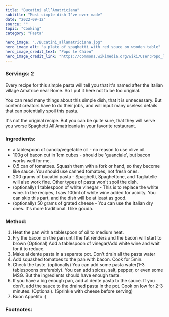 ---
title: "Bucatini all’Amatriciana"
subtitle: "Most simple dish I've ever made"
date: "2022-09-12"
source: ""
topic: "Cooking"
category: "Pasta" 

hero_image: "./Bucatini_allamatriciana.jpg"
hero_image_alt: "a plate of spaghetti with red souce on wooden table"
hero_image_credit_text: "Popo le Chien"
hero_image_credit_link: "https://commons.wikimedia.org/wiki/User:Popo_le_Chien"
---

### Servings: 2

Every recipe for this simple pasta will tell you that it's named after the Italian village Amatrice near Rome. So I put it here not to be too original.

You can read many things about this simple dish, that it is unnecessary. But content creators have to do their jobs, and will input many useless details that can potentially spoil this pasta.

It's not the original recipe. But you can be quite sure, that they will serve you worse Spaghetti All'Amatricania in your favorite restaurant. 


### Ingredients:

- a tablespoon of canola/vegetable oil - no reason to use olive oil.
- 100g of bacon cut in 1cm cubes - should be 'guanciale', but bacon works well for me.
- 0,5 can of tomatoes. Squash them with a fork or hand, so they become like sauce. You should use canned tomatoes, not fresh ones.
- 200 grams of bucatini pasta - Spaghetti, Spaghettone, and Tagliatelle will also work fine. Other types of pasta won't spoil the dish.
- (optionally) 1 tablespoon of white vinegar - This is to replace the white wine. In the recipes, I saw 100ml of white wine added for acidity. You can skip this part, and the dish will be at least as good.
- (optionally) 50 grams of grated cheese - You can use the Italian dry ones. It's more traditional. I like gouda.

### Method:

1. Heat the pan with a tablespoon of oil to medium heat.
2. Fry the bacon on the pan until the fat renders and the bacon will start to brown
(Optional) Add a tablespoon of vinegar/Add white wine and wait for it to reduce.
3. Make al dente pasta in a separate pot. Don't drain all the pasta water 
4. Add squashed tomatoes to the pan with bacon. Cook for 5min.
5. Check the taste.
(optionally) You can add some pasta water(1-3 tablespoons preferably). You can add spices, salt, pepper, or even some MSG. But the ingredients should have enough taste.
6. If you have a big enough pan, add al dente pasta to the sauce. If you don't, add the sauce to the drained pasta in the pot. Cook on low for 2-3 minutes.
(Optional). (Sprinkle with cheese before serving)
7. Buon Appetito :)

### Footnotes:

